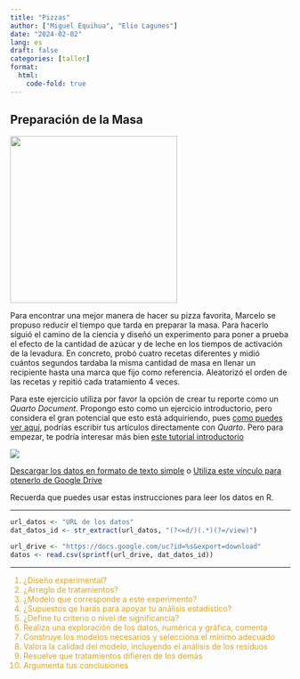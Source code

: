 ```yaml
---
title: "Pizzas"
author: ["Miguel Equihua", "Elio Lagunes"]
date: "2024-02-02"
lang: es
draft: false
categories: [taller]
format:
  html:
    code-fold: true
---
```


## Preparación de la Masa

![](pizza-masa.jpg){width="300"}

Para encontrar una mejor manera de hacer su pizza favorita, Marcelo se propuso reducir el tiempo que tarda en preparar la masa. Para hacerlo siguió el camino de la ciencia y diseñó un experimento para poner a prueba el efecto de la cantidad de azúcar y de leche en los tiempos de activación de la levadura. En concreto, probó cuatro recetas diferentes y midió cuántos segundos tardaba la misma cantidad de masa en llenar un recipiente hasta una marca que fijo como referencia. Aleatorizó el orden de las recetas y repitió cada tratamiento 4 veces.


Para este ejercicio utiliza por favor la opción de crear tu reporte como un _Quarto Document_.
Propongo esto como un ejercicio introductorio, pero considera el gran potencial que esto está adquiriendo, pues [como puedes ver aquí](https://quarto.org/docs/manuscripts/authoring/rstudio.html), podrías escribir tus artículos directamente con _Quarto_. Pero para empezar, te podría interesar más bien [este tutorial introductorio](https://quarto.org/docs/get-started/hello/rstudio.html)

::: {.layout="[-1.2,-1]"}
![](Noteook.png)
:::

[Descargar los datos en formato de texto simple](masa-para-pizza.txt)
o
[Utiliza este vínculo para otenerlo de Google Drive](https://drive.google.com/file/d/1uVUOqwobv67E5xTsSSxjg9f9qypW-aIS/view?usp=sharing)

Recuerda que puedes usar estas instrucciones para leer los datos en R.

-------------------------------

```r
url_datos <- "URL de los datos"
dat_datos_id <- str_extract(url_datos, "(?<=d/)(.*)(?=/view)")

url_drive <- "https://docs.google.com/uc?id=%s&export=download" 
datos <- read.csv(sprintf(url_drive, dat_datos_id)) 

```

--------------------

::: {style="color:GoldenRod"}
 1. ¿Diseño experimental?
 2. ¿Arreglo de tratamientos?
 3. ¿Modelo que corresponde a este experimento?
 4. ¿Supuestos qe harás para apoyar tu análisis estadístico?
 5. ¿Define tu criterio o nivel de significancia?
 6. Realiza una exploración de los datos, numérica y gráfica, comenta
 7. Construye los modelos necesarios y selecciona el mínimo adecuado
 8. Valora la calidad del modelo, incluyendo el análisis de los residuos
 9. Resuelve que tratamientos difieren de los demás
10. Argumenta tus conclusiones
:::
